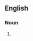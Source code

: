 ==English==

===Noun===
{{head|en|noun form|head=[[standard]] [[hydrogen]] [[electrode]]s}}

# {{plural of|standard hydrogen electrode|lang=en}}